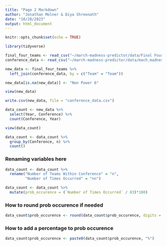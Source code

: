 ```yaml
---
title: "Page 2 Markdown"
author: "Jonathan Molner & Diya Shreenath"
date: "10/28/2023"
output: html_document
---
```


```r
knitr::opts_chunk$set(echo = TRUE)
```

```r
library(tidyverse)
```

```r
final_four_teams <- read_csv("~/march-madness-predictor/data/Final Four Teams.csv")
conference_data <- read_csv("~/march-madness-predictor/data/mach_madness_conference_list.csv")
```

```r
new_data <- final_four_teams %>%
  left_join(conference_data, by = c("Team" = "Team"))
```

```r
new_data[is.na(new_data)] <- "Non Power 6"
```

```r
view(new_data)
```

```r
write.csv(new_data, file = "conference_data.csv")
```



```r
data_count <- new_data %>%
  select(Year, Conference) %>%
  count(Conference, Year)
```

```r
view(data_count)
```

```r
data_count <- data_count %>%
  group_by(Conference, n) %>%
  count()
```
### Renaming variables here
```r
data_count <- data_count %>%
  rename("Number of Teams Within Conference" = "n",
         "Number of Times Occurred" = "nn")
```

```r
data_count <- data_count %>%
  mutate(prob_occurence = (`Number of Times Occurred` / 83)*100)
```
### How to round prob occurence if needed
```r
data_count$prob_occurence <- round(data_count$prob_occurence, digits = 0)
```
### How to add a percentage to prob occurence
```r
data_count$prob_occurence <- paste0(data_count$prob_occurence, "%")
```


